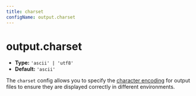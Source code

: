 ```yaml
---
title: charset
configName: output.charset
---
```


# output.charset

- **Type:** `'ascii' | 'utf8'`
- **Default:** `'ascii'`

The `charset` config allows you to specify the [character encoding](https://developer.mozilla.org/en-US/docs/Glossary/Character_encoding) for output files to ensure they are displayed correctly in different environments.


<RsbuildConfig />
